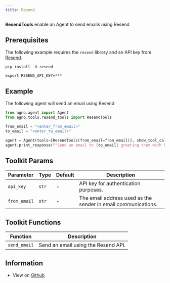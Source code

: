 ```yaml
---
title: Resend
---
```


**ResendTools** enable an Agent to send emails using Resend

## Prerequisites

The following example requires the `resend` library and an API key from [Resend](https://resend.com/).

```shell
pip install -U resend
```

```shell
export RESEND_API_KEY=***
```

## Example

The following agent will send an email using Resend

```python cookbook/tools/resend_tools.py
from agno.agent import Agent
from agno.tools.resend_tools import ResendTools

from_email = "<enter_from_email>"
to_email = "<enter_to_email>"

agent = Agent(tools=[ResendTools(from_email=from_email)], show_tool_calls=True)
agent.print_response(f"Send an email to {to_email} greeting them with hello world")
```

## Toolkit Params

| Parameter | Type | Default | Description |
| --------- | ---- | ------- | ----------- |
| `api_key` | `str` | - | API key for authentication purposes. |
| `from_email` | `str` | - | The email address used as the sender in email communications. |

## Toolkit Functions

| Function | Description |
| -------- | ----------- |
| `send_email` | Send an email using the Resend API. |

## Information

- View on [Github](https://github.com/phidatahq/agno/blob/main/libs/agno/agno/tools/resend_tools.py)
